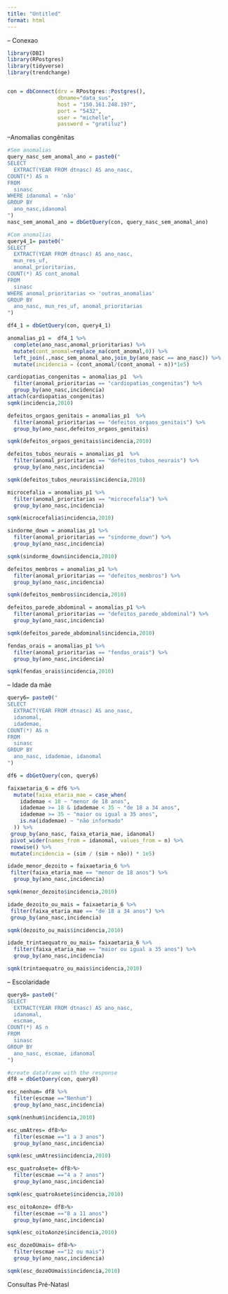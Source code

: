 ```yaml
---
title: "Untitled"
format: html
---
```


-- Conexao

```r
library(DBI)
library(RPostgres)
library(tidyverse)
library(trendchange)


con = dbConnect(drv = RPostgres::Postgres(),
                dbname="data_sus",
                host = "150.161.248.197",
                port = "5432",
                user = "michelle",
                password = "gratiluz")
```

--Anomalias congênitas

```r
#Sem anomalias 
query_nasc_sem_anomal_ano = paste0("
SELECT 
  EXTRACT(YEAR FROM dtnasc) AS ano_nasc,
COUNT(*) AS n
FROM 
  sinasc
WHERE idanomal = 'não'
GROUP BY 
  ano_nasc,idanomal 
") 
nasc_sem_anomal_ano = dbGetQuery(con, query_nasc_sem_anomal_ano)

#Com anomalias
query4_1= paste0("
SELECT 
  EXTRACT(YEAR FROM dtnasc) AS ano_nasc,
  mun_res_uf,
  anomal_prioritarias,
COUNT(*) AS cont_anomal
FROM 
  sinasc
WHERE anomal_prioritarias <> 'outras_anomalias'
GROUP BY 
  ano_nasc, mun_res_uf, anomal_prioritarias
")

df4_1 = dbGetQuery(con, query4_1)

anomalias_p1 =  df4_1 %>% 
  complete(ano_nasc,anomal_prioritarias) %>% 
  mutate(cont_anomal=replace_na(cont_anomal,0)) %>% 
  left_join(.,nasc_sem_anomal_ano,join_by(ano_nasc == ano_nasc)) %>% 
  mutate(incidencia = (cont_anomal/(cont_anomal + n))*1e5) 

```

```r
cardiopatias_congenitas = anomalias_p1  %>% 
  filter(anomal_prioritarias == "cardiopatias_congenitas") %>%
  group_by(ano_nasc,incidencia)
attach(cardiopatias_congenitas) 
sqmk(incidencia,2010) 
```

```r
defeitos_orgaos_genitais = anomalias_p1  %>%   
  filter(anomal_prioritarias == "defeitos_orgaos_genitais") %>%
  group_by(ano_nasc,defeitos_orgaos_genitais)

sqmk(defeitos_orgaos_genitais$incidencia,2010) 

```

```r
defeitos_tubos_neurais = anomalias_p1  %>% 
  filter(anomal_prioritarias == "defeitos_tubos_neurais") %>%
  group_by(ano_nasc,incidencia)

sqmk(defeitos_tubos_neurais$incidencia,2010) 
```

```r
microcefalia = anomalias_p1 %>% 
  filter(anomal_prioritarias == "microcefalia") %>%
  group_by(ano_nasc,incidencia)

sqmk(microcefalia$incidencia,2010) 

```

```r
sindorme_down = anomalias_p1 %>% 
  filter(anomal_prioritarias == "sindorme_down") %>%
  group_by(ano_nasc,incidencia)

sqmk(sindorme_down$incidencia,2010) 
```

```r
defeitos_membros = anomalias_p1 %>% 
  filter(anomal_prioritarias == "defeitos_membros") %>%
  group_by(ano_nasc,incidencia)

sqmk(defeitos_membros$incidencia,2010) 

```

```r
defeitos_parede_abdominal = anomalias_p1 %>%
  filter(anomal_prioritarias == "defeitos_parede_abdominal") %>%
  group_by(ano_nasc,incidencia)

sqmk(defeitos_parede_abdominal$incidencia,2010) 
```

```r
fendas_orais = anomalias_p1 %>% 
  filter(anomal_prioritarias == "fendas_orais") %>%
  group_by(ano_nasc,incidencia)

sqmk(fendas_orais$incidencia,2010) 
```


-- Idade da mãe
```r
query6= paste0("
SELECT 
  EXTRACT(YEAR FROM dtnasc) AS ano_nasc,
  idanomal,
  idademae,
COUNT(*) AS n
FROM 
  sinasc
GROUP BY 
  ano_nasc, idademae, idanomal
")

df6 = dbGetQuery(con, query6)

faixaetaria_6 = df6 %>%
  mutate(faixa_etaria_mae = case_when(
    idademae < 18 ~ "menor de 18 anos",
    idademae >= 18 & idademae < 35 ~ "de 18 a 34 anos",
    idademae >= 35 ~ "maior ou igual a 35 anos",
    is.na(idademae) ~ "não informado"
  )) %>%
 group_by(ano_nasc, faixa_etaria_mae, idanomal)
 pivot_wider(names_from = idanomal, values_from = n) %>%
 rowwise() %>% 
 mutate(incidencia = (sim / (sim + não)) * 1e5)
```

```r
idade_menor_dezoito = faixaetaria_6 %>%
 filter(faixa_etaria_mae == "menor de 18 anos") %>%
  group_by(ano_nasc,incidencia)

sqmk(menor_dezoito$incidencia,2010)
```

```r
idade_dezoito_ou_mais = faixaetaria_6 %>%
 filter(faixa_etaria_mae == "de 18 a 34 anos") %>%
 group_by(ano_nasc,incidencia)

sqmk(dezoito_ou_mais$incidencia,2010)

 ```


```r
idade_trintaequatro_ou_mais= faixaetaria_6 %>%
  filter(faixa_etaria_mae == "maior ou igual a 35 anos") %>%
  group_by(ano_nasc,incidencia)

sqmk(trintaequatro_ou_mais$incidencia,2010)

```

-- Escolaridade 
```r
query8= paste0("
SELECT 
  EXTRACT(YEAR FROM dtnasc) AS ano_nasc,
  idanomal,
  escmae,
COUNT(*) AS n
FROM 
  sinasc
GROUP BY 
  ano_nasc, escmae, idanomal
")

#create dataframe with the response
df8 = dbGetQuery(con, query8)
```

```r
esc_nenhum= df8 %>%
  filter(escmae =="Nenhum")
  group_by(ano_nasc,incidencia)

sqmk(nenhum$incidencia,2010)
```

```r
esc_umAtres= df8>%>
  filter(escmae =="1 a 3 anos")
  group_by(ano_nasc,incidencia)

sqmk(esc_umAtres$incidencia,2010)

```

```r
esc_quatroAsete= df8>%>
  filter(escmae =="4 a 7 anos")
  group_by(ano_nasc,incidencia)

sqmk(esc_quatroAsete$incidencia,2010)

```

```r
esc_oitoAonze= df8>%>
  filter(escmae =="8 a 11 anos")
  group_by(ano_nasc,incidencia)

sqmk(esc_oitoAonze$incidencia,2010)
```

```r
esc_dozeOUmais= df8>%>
  filter(escmae =="12 ou mais")
  group_by(ano_nasc,incidencia)

sqmk(esc_dozeOUmais$incidencia,2010)
```

Consultas Pré-Natasl
```r

```